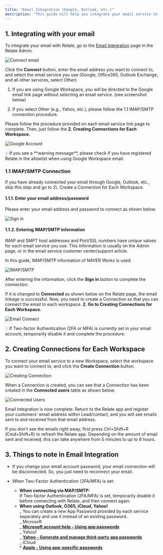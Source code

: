 ```yaml
---
title: "Email Integration (Google, Outlook, etc.)"
description: "This guide will help you integrate your email service to Relate."
---
```


## 1. Integrating with your email

To integrate your email with Relate, go to the [Email Integration](https://admin.relate.so/services) page in the Relate Admin.

![Connect email](/docs/images/setup/connect-email.png)

Click the **Connect** button, enter the email address you want to connect to, and select the email service you use (Google, Office365, Outlook Exchange, and all other services, select Other)

1. If you are using Google Workspace, you will be directed to the Google email link page without selecting an email service. (see screenshot below)

2. If you select Other (e.g., Yahoo, etc.), please follow the 1.1 IMAP/SMTP connection procedure.

Please follow the procedure provided on each email service link page to complete. Then, just follow the **2\. Creating Connections for Each Workspace.**

![Google Account](/docs/images/setup/google-account-access.png)

<Check>
  💡 If you see a **warning message**, please check if you have registered
  Relate in the allowlist when using Google Workspace email.
</Check>

### 1.1 IMAP/SMTP Connection

<Warning>
  If you have already connected your email through Google, Outlook, etc., skip
  this step and go to 2\. Create a Connection for Each Workspace.
</Warning>

#### **1.1.1.** Enter your email address/password

Please enter your email address and password to connect as shown below.

![Sign in](/docs/images/setup/sign-in.png)

#### **1.1.2.** Entering IMAP/SMTP information

IMAP and SMPT host addresses and Port/SSL numbers have unique values for each email service you use. This information is usually on the Admin page, or in the email service customer center/support article.

In this guide, IMAP/SMTP information of NAVER Works is used.

![IMAP/SMTP](/docs/images/setup/imap-smtp-info.png)

After entering the information, click the **Sign in** button to complete the connection.

If it is changed to **Connected** as shown below on the Relate page, the email linkage is successful. Now, you need to create a Connection so that you can connect the email to each workspace. **2\. Go to Creating Connections for Each Workspace.**

![Email Connect](/docs/images/setup/email-connected.png)

<Note>
  💡 If Two-factor Authentication (2FA or MFA) is currently set in your email
  account, temporarily disable it and complete the procedure.
</Note>

## 2. Creating Connections for Each Workspace

To connect your email service to a new Workspace, select the workspace you want to connect to, and click the **Create Connection** button.

![Creating Connection](/docs/images/setup/creating-connections-workspaces.png)

When a Connection is created, you can see that a Connection has been created in the **Connected users** table as shown below.

![Connected Users](/docs/images/setup/connected-users.png)

Email integration is now complete. Return to the Relate app and register your customers' email address within Lead/contact, and you will see emails sent to and received from that email address.

<Note>
  If you don't see the emails right away, first press Ctrl+Shift+R (Cmd+Shift+R)
  to refresh the Relate app. Depending on the amount of email sent and received,
  this can take anywhere from 5 minutes to up to 8 hours.
</Note>

## 3. Things to note in Email Integration

- If you change your email account password, your email connection will be disconnected. So, you just need to reconnect your email.

- When Two-Factor Authentication (2FA/MFA) is set:
  - **When connecting via MAP/SMTP:**  
    If Two-factor Authentication (2FA/MFA) is set, temporarily disable it before connecting with Relate, and then connect again.
  - **When using Outlook, O365, iCloud, Yahoo!**  
     _ You can create a new App Password provided by each service separately and use it instead of an existing password.  
     _ Microsoft  
     _ [**Microsoft account help - Using app passwords**](https://support.microsoft.com/en-us/account-billing/using-app-passwords-with-apps-that-don-t-support-two-step-verification-5896ed9b-4263-e681-128a-a6f2979a7944)  
     _ Yahoo!  
     _ [**Yahoo - Generate and manage third-party app passwords**](https://help.yahoo.com/kb/learn-generate-password-sln15241.html)  
     _ iCloud  
     \* [**Apple - Using app-specific passwords**](https://support.apple.com/en-us/HT204397)
